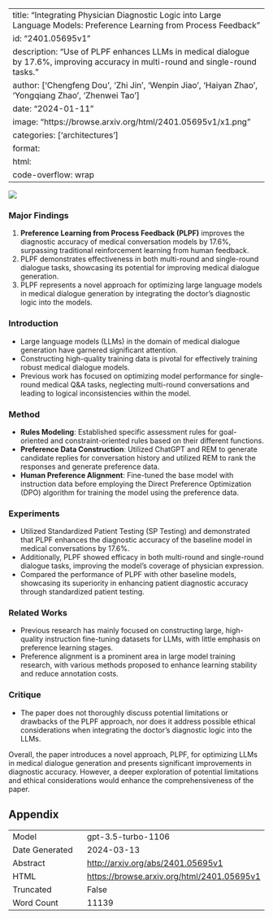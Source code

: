
---
title: "Integrating Physician Diagnostic Logic into Large Language Models: Preference Learning from Process Feedback"
id: "2401.05695v1"
description: "Use of PLPF enhances LLMs in medical dialogue by 17.6%, improving accuracy in multi-round and single-round tasks."
author: ['Chengfeng Dou', 'Zhi Jin', 'Wenpin Jiao', 'Haiyan Zhao', 'Yongqiang Zhao', 'Zhenwei Tao']
date: "2024-01-11"
image: "https://browse.arxiv.org/html/2401.05695v1/x1.png"
categories: ['architectures']
format:
  html:
    code-overflow: wrap
---

![](https://browse.arxiv.org/html/2401.05695v1/x1.png)

### Major Findings

1. **Preference Learning from Process Feedback (PLPF)** improves the diagnostic accuracy of medical conversation models by 17.6%, surpassing traditional reinforcement learning from human feedback.
2. PLPF demonstrates effectiveness in both multi-round and single-round dialogue tasks, showcasing its potential for improving medical dialogue generation.
3. PLPF represents a novel approach for optimizing large language models in medical dialogue generation by integrating the doctor's diagnostic logic into the models.

### Introduction
- Large language models (LLMs) in the domain of medical dialogue generation have garnered significant attention.
- Constructing high-quality training data is pivotal for effectively training robust medical dialogue models.
- Previous work has focused on optimizing model performance for single-round medical Q&A tasks, neglecting multi-round conversations and leading to logical inconsistencies within the model.

### Method
- **Rules Modeling**: Established specific assessment rules for goal-oriented and constraint-oriented rules based on their different functions.
- **Preference Data Construction**: Utilized ChatGPT and REM to generate candidate replies for conversation history and utilized REM to rank the responses and generate preference data.
- **Human Preference Alignment**: Fine-tuned the base model with instruction data before employing the Direct Preference Optimization (DPO) algorithm for training the model using the preference data.

### Experiments
- Utilized Standardized Patient Testing (SP Testing) and demonstrated that PLPF enhances the diagnostic accuracy of the baseline model in medical conversations by 17.6%.
- Additionally, PLPF showed efficacy in both multi-round and single-round dialogue tasks, improving the model's coverage of physician expression.
- Compared the performance of PLPF with other baseline models, showcasing its superiority in enhancing patient diagnostic accuracy through standardized patient testing.

### Related Works
- Previous research has mainly focused on constructing large, high-quality instruction fine-tuning datasets for LLMs, with little emphasis on preference learning stages.
- Preference alignment is a prominent area in large model training research, with various methods proposed to enhance learning stability and reduce annotation costs.

### Critique
- The paper does not thoroughly discuss potential limitations or drawbacks of the PLPF approach, nor does it address possible ethical considerations when integrating the doctor's diagnostic logic into the LLMs. 

Overall, the paper introduces a novel approach, PLPF, for optimizing LLMs in medical dialogue generation and presents significant improvements in diagnostic accuracy. However, a deeper exploration of potential limitations and ethical considerations would enhance the comprehensiveness of the paper.

## Appendix

|          |          |
|----------|----------|
| Model     | gpt-3.5-turbo-1106       |
| Date Generated     | 2024-03-13       |
| Abstract | [http://arxiv.org/abs/2401.05695v1](http://arxiv.org/abs/2401.05695v1)        |
| HTML     | [https://browse.arxiv.org/html/2401.05695v1](https://browse.arxiv.org/html/2401.05695v1)       |
| Truncated       | False       |
| Word Count       | 11139       |